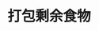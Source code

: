 # 打包剩余食物
<ScDc />
<br />
<Dialog>
# Can I get this [to go/adj.]?
#### Sure.
# Please put the steak and salad in [separate/adj.] boxes? Could you give me a bag to put the boxes in?
#### We provide a paper bag for free.
# A paper bag would be great.
#### OK. I'll get this [packed/v.] right away.
# Thank you.
</Dialog>
